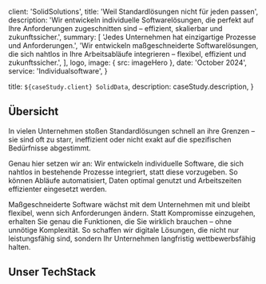 


  client: 'SolidSolutions',
  title: 'Weil Standardlösungen nicht für jeden passen',
  description:
    'Wir entwickeln individuelle Softwarelösungen, die perfekt auf Ihre Anforderungen zugeschnitten sind – effizient, skalierbar und zukunftssicher.',
  summary: [
    'Jedes Unternehmen hat einzigartige Prozesse und Anforderungen.',
    'Wir entwickeln maßgeschneiderte Softwarelösungen, die sich nahtlos in Ihre Arbeitsabläufe integrieren – flexibel, effizient und zukunftssicher.',
  ],
  logo,
  image: { src: imageHero },
  date: 'October 2024',
  service: 'Individualsoftware',
}

  title: `${caseStudy.client} SolidData`,
  description: caseStudy.description,
}

## Übersicht

In vielen Unternehmen stoßen Standardlösungen schnell an ihre Grenzen – sie sind oft zu starr, ineffizient oder nicht exakt auf die spezifischen Bedürfnisse abgestimmt. 

Genau hier setzen wir an: Wir entwickeln individuelle Software, die sich nahtlos in bestehende Prozesse integriert, statt diese vorzugeben. So können Abläufe automatisiert, Daten optimal genutzt und Arbeitszeiten effizienter eingesetzt werden. 

Maßgeschneiderte Software wächst mit dem Unternehmen mit und bleibt flexibel, wenn sich Anforderungen ändern. Statt Kompromisse einzugehen, erhalten Sie genau die Funktionen, die Sie wirklich brauchen – ohne unnötige Komplexität. So schaffen wir digitale Lösungen, die nicht nur leistungsfähig sind, sondern Ihr Unternehmen langfristig wettbewerbsfähig halten.
## Unser TechStack

<TechStack/>

<StatList>
  <StatListItem value="99.9%" label="Systemverfügbarkeit" />
  <StatListItem value=">24h" label="Reaktionszeit bei Live-Fehlern" />
  <StatListItem value="100%" label="Endgerätabdeckung" />
</StatList>
